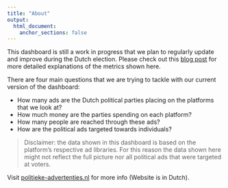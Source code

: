 ```yaml
---
title: "About"
output:
  html_document:
    anchor_sections: false
---
```


This dashboard is still a work in progress that we plan to regularly update and improve during the Dutch election. Please check out this [blog post](https://politieke-advertenties.nl/waar-komen-onze-data-vandaan/) for more detailed explanations of the metrics shown here.

There are four main questions that we are trying to tackle with our current version of the dashboard:

+ How many ads are the Dutch political parties placing on the platforms that we look at?
+ How much money are the parties spending on each platform?
+ How many people are reached through these ads?
+ How are the political ads targeted towards individuals?

> Disclaimer: the data shown in this dashboard is based on the platform's respective ad libraries. For this reason the data shown here might not reflect the full picture nor all political ads that were targeted at voters.

Visit [politieke-advertenties.nl](https://politieke-advertenties.nl/) for more info (Website is in Dutch).


